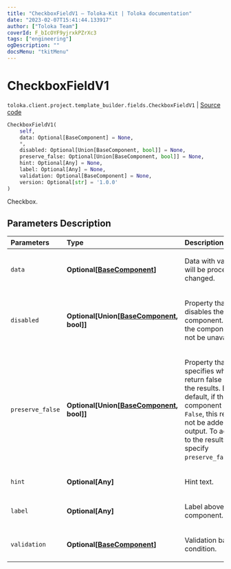 ```yaml
---
title: "CheckboxFieldV1 — Toloka-Kit | Toloka documentation"
date: "2023-02-07T15:41:44.133917"
author: ["Toloka Team"]
coverId: F_bIcOYF9yjrxkPZrXc3
tags: ["engineering"]
ogDescription: ""
docsMenu: "tkitMenu"
---
```


# CheckboxFieldV1
`toloka.client.project.template_builder.fields.CheckboxFieldV1` | [Source code](https://github.com/Toloka/toloka-kit/blob/v1.1.3/src/client/project/template_builder/fields.py#L142)

```python
CheckboxFieldV1(
    self,
    data: Optional[BaseComponent] = None,
    *,
    disabled: Optional[Union[BaseComponent, bool]] = None,
    preserve_false: Optional[Union[BaseComponent, bool]] = None,
    hint: Optional[Any] = None,
    label: Optional[Any] = None,
    validation: Optional[BaseComponent] = None,
    version: Optional[str] = '1.0.0'
)
```

Checkbox.

## Parameters Description

| Parameters | Type | Description |
| :----------| :----| :-----------|
`data`|**Optional\[[BaseComponent](/docs-new/toloka-kit/reference/toloka.client.project.template_builder.base.BaseComponent)\]**|<p>Data with values that will be processed or changed.</p>
`disabled`|**Optional\[Union\[[BaseComponent](/docs-new/toloka-kit/reference/toloka.client.project.template_builder.base.BaseComponent), bool\]\]**|<p>Property that disables the component. If `True`, the component will not be unavailable.</p>
`preserve_false`|**Optional\[Union\[[BaseComponent](/docs-new/toloka-kit/reference/toloka.client.project.template_builder.base.BaseComponent), bool\]\]**|<p>Property that specifies whether to return false values in the results. By default, if the component returns `False`, this result will not be added to the output. To add `False` to the results, specify `preserve_false=True`.</p>
`hint`|**Optional\[Any\]**|<p>Hint text.</p>
`label`|**Optional\[Any\]**|<p>Label above the component.</p>
`validation`|**Optional\[[BaseComponent](/docs-new/toloka-kit/reference/toloka.client.project.template_builder.base.BaseComponent)\]**|<p>Validation based on condition.</p>
